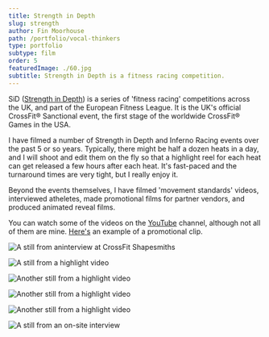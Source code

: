 ```yaml
---
title: Strength in Depth
slug: strength
author: Fin Moorhouse
path: /portfolio/vocal-thinkers
type: portfolio
subtype: film
order: 5
featuredImage: ./60.jpg
subtitle: Strength in Depth is a fitness racing competition.
---
```


SiD (<a href="https://strengthindepth.com" target="blank">Strength in Depth</a>) is a series of 'fitness racing' competitions across the UK, and part of the European Fitness League. It is the UK's official CrossFit® Sanctional event, the first stage of the worldwide CrossFit® Games in the USA.

I have filmed a number of Strength in Depth and Inferno Racing events over the past 5 or so years. Typically, there might be half a dozen heats in a day, and I will shoot and edit them on the fly so that a highlight reel for each heat can get released a few hours after each heat. It's fast-paced and the turnaround times are very tight, but I really enjoy it.

Beyond the events themselves, I have filmed 'movement standards' videos, interviewed atheletes, made promotional films for partner vendors, and produced animated reveal films.

You can watch some of the videos on the <a href="https://www.youtube.com/channel/UCV9LKEdWKq4R2WG_-oVbjbQ/videos" target="blank">YouTube</a> channel, although not all of them are mine. <a href="https://www.youtube.com/watch?v=aTZjUBEhdDg" target="blank">Here's</a> an example of a promotional clip.

![A still from aninterview at CrossFit Shapesmiths](./9.jpg)

![A still from a highlight video](./61.jpg)

![Another still from a highlight video](./60.jpg)

![Another still from a highlight video](./64.jpg)

![Another still from a highlight video](./21.jpg)

![A still from an on-site interview](./8.jpg)

